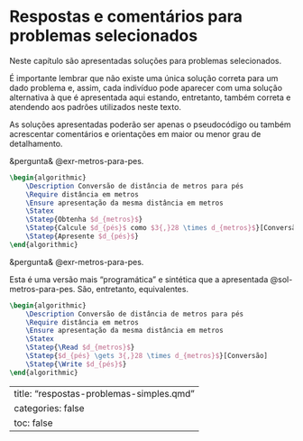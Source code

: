 # Respostas e comentários para problemas selecionados {#sec-respostas-problemas-simples}

Neste capítulo são apresentadas soluções para problemas selecionados.

É importante lembrar que não existe uma única solução correta para um dado problema e, assim, cada indivíduo pode aparecer com uma solução alternativa à que é apresentada aqui estando, entretanto, também correta e atendendo aos padrões utilizados neste texto.

As soluções apresentadas poderão ser apenas o pseudocódigo ou também acrescentar comentários e orientações em maior ou menor grau de detalhamento.

::: {#sol-metros-para-pes}
&pergunta& @exr-metros-para-pes.

```latex {.pseudocode}
\begin{algorithmic}
    \Description Conversão de distância de metros para pés
    \Require distância em metros
    \Ensure apresentação da mesma distância em metros
    \Statex
    \Statep{Obtenha $d_{metros}$}
    \Statep{Calcule $d_{pés}$ como $3{,}28 \times d_{metros}$}[Conversão]
    \Statep{Apresente $d_{pés}$}
\end{algorithmic}
```
:::

::: {#sol-metros-para-pes-v2}
&pergunta& @exr-metros-para-pes.

Esta é uma versão mais "programática" e sintética que a apresentada @sol-metros-para-pes. São, entretanto, equivalentes.

```latex {.pseudocode}
\begin{algorithmic}
    \Description Conversão de distância de metros para pés
    \Require distância em metros
    \Ensure apresentação da mesma distância em metros
    \Statex
    \Statep{\Read $d_{metros}$}
    \Statep{$d_{pés} \gets 3{,}28 \times d_{metros}$}[Conversão]
    \Statep{\Write $d_{pés}$}
\end{algorithmic}
```
:::
---
title: "respostas-problemas-simples.qmd"
categories: false
toc: false
---
